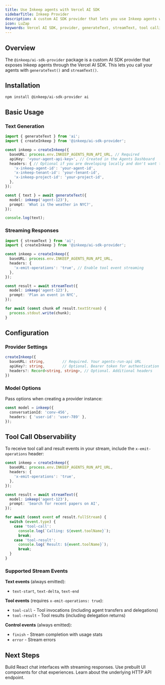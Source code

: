 ```yaml
---
title: Use Inkeep agents with Vercel AI SDK
sidebarTitle: Inkeep Provider
description: A custom AI SDK provider that lets you use Inkeep agents with generateText, streamText, and other AI SDK functions.
icon: LuZap
keywords: Vercel AI SDK, provider, generateText, streamText, tool calling, agents
---
```


## Overview

The `@inkeep/ai-sdk-provider` package is a custom AI SDK provider that exposes Inkeep agents through the Vercel AI SDK. This lets you call your agents with `generateText()` and `streamText()`.

## Installation

```bash
npm install @inkeep/ai-sdk-provider ai
```

## Basic Usage

### Text Generation

```typescript
import { generateText } from 'ai';
import { createInkeep } from '@inkeep/ai-sdk-provider';

const inkeep = createInkeep({
  baseURL: process.env.INKEEP_AGENTS_RUN_API_URL, // Required
  apiKey: '<your-agent-api-key>', // Created in the Agents Dashboard
  headers: { // Optional if you are developing locally and don't want to use an api key
    'x-inkeep-agent-id': 'your-agent-id',
    'x-inkeep-tenant-id': 'your-tenant-id',
    'x-inkeep-project-id': 'your-project-id',
  },
});

const { text } = await generateText({
  model: inkeep('agent-123'),
  prompt: 'What is the weather in NYC?',
});

console.log(text);
```

### Streaming Responses

```typescript
import { streamText } from 'ai';
import { createInkeep } from '@inkeep/ai-sdk-provider';

const inkeep = createInkeep({
  baseURL: process.env.INKEEP_AGENTS_RUN_API_URL,
  headers: {
    'x-emit-operations': 'true', // Enable tool event streaming
  },
});

const result = await streamText({
  model: inkeep('agent-123'),
  prompt: 'Plan an event in NYC',
});

for await (const chunk of result.textStream) {
  process.stdout.write(chunk);
}
```

## Configuration

### Provider Settings

```typescript
createInkeep({
  baseURL: string,        // Required. Your agents-run-api URL
  apiKey?: string,        // Optional. Bearer token for authentication
  headers?: Record<string, string>, // Optional. Additional headers
})
```

### Model Options

Pass options when creating a provider instance:

```typescript
const model = inkeep({
  conversationId: 'conv-456',
  headers: { 'user-id': 'user-789' },
});
```

## Tool Call Observability

To receive tool call and result events in your stream, include the `x-emit-operations` header:

```typescript
const inkeep = createInkeep({
  baseURL: process.env.INKEEP_AGENTS_RUN_API_URL,
  headers: {
    'x-emit-operations': 'true',
  },
});

const result = await streamText({
  model: inkeep('agent-123'),
  prompt: 'Search for recent papers on AI',
});

for await (const event of result.fullStream) {
  switch (event.type) {
    case 'tool-call':
      console.log(`Calling: ${event.toolName}`);
      break;
    case 'tool-result':
      console.log(`Result: ${event.toolName}`);
      break;
  }
}
```

### Supported Stream Events

**Text events** (always emitted):
- `text-start`, `text-delta`, `text-end`

**Tool events** (requires `x-emit-operations: true`):
- `tool-call` - Tool invocations (including agent transfers and delegations)
- `tool-result` - Tool results (including delegation returns)

**Control events** (always emitted):
- `finish` - Stream completion with usage stats
- `error` - Stream errors

## Next Steps

<Cards>
  <Card title="useChat Hook" icon="LuCode" href="/talk-to-your-agents/vercel-ai-sdk/use-chat">
    Build React chat interfaces with streaming responses.
  </Card>
  <Card title="AI Elements" icon="LuPackage" href="/talk-to-your-agents/vercel-ai-sdk/ai-elements">
    Use prebuilt UI components for chat experiences.
  </Card>
  <Card title="Chat API" icon="LuNetwork" href="/talk-to-your-agents/chat-api">
    Learn about the underlying HTTP API endpoint.
  </Card>
</Cards>